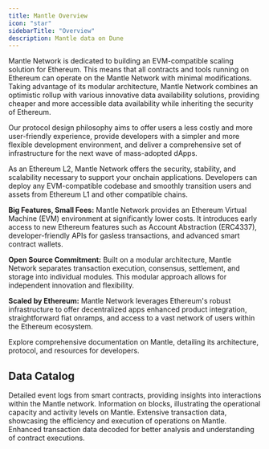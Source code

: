 ```yaml
---
title: Mantle Overview
icon: "star"
sidebarTitle: "Overview"
description: Mantle data on Dune
---
```


Mantle Network is dedicated to building an EVM-compatible scaling solution for Ethereum. This means that all contracts and tools running on Ethereum can operate on the Mantle Network with minimal modifications. Taking advantage of its modular architecture, Mantle Network combines an optimistic rollup with various innovative data availability solutions, providing cheaper and more accessible data availability while inheriting the security of Ethereum.

Our protocol design philosophy aims to offer users a less costly and more user-friendly experience, provide developers with a simpler and more flexible development environment, and deliver a comprehensive set of infrastructure for the next wave of mass-adopted dApps.

As an Ethereum L2, Mantle Network offers the security, stability, and scalability necessary to support your onchain applications. Developers can deploy any EVM-compatible codebase and smoothly transition users and assets from Ethereum L1 and other compatible chains.

**Big Features, Small Fees:**
Mantle Network provides an Ethereum Virtual Machine (EVM) environment at significantly lower costs. It introduces early access to new Ethereum features such as Account Abstraction (ERC4337), developer-friendly APIs for gasless transactions, and advanced smart contract wallets.

**Open Source Commitment:**
Built on a modular architecture, Mantle Network separates transaction execution, consensus, settlement, and storage into individual modules. This modular approach allows for independent innovation and flexibility.

**Scaled by Ethereum:**
Mantle Network leverages Ethereum's robust infrastructure to offer decentralized apps enhanced product integration, straightforward fiat onramps, and access to a vast network of users within the Ethereum ecosystem.

<CardGroup cols={1}>
  <Card title="Mantle documentation" icon="link" href="https://mantle.network/docs">
    Explore comprehensive documentation on Mantle, detailing its architecture, protocol, and resources for developers.
  </Card>
</CardGroup>

## Data Catalog

<CardGroup cols={2}>
  <Card title="Logs" icon="bolt" href="./raw/logs">
    Detailed event logs from smart contracts, providing insights into interactions within the Mantle network.
  </Card>
  <Card title="Blocks" icon="cubes" href="./raw/blocks">
    Information on blocks, illustrating the operational capacity and activity levels on Mantle.
  </Card>
  <Card title="Transactions" icon="message-arrow-up" href="./raw/transactions">
    Extensive transaction data, showcasing the efficiency and execution of operations on Mantle.
  </Card>
  <Card title="Decoded" icon="file" href="./decoded/overview">
    Enhanced transaction data decoded for better analysis and understanding of contract executions.
  </Card>
</CardGroup>
